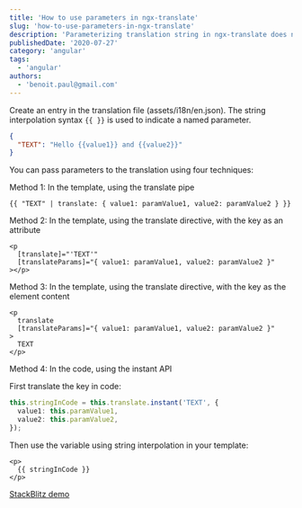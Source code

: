 ```yaml
---
title: 'How to use parameters in ngx-translate'
slug: 'how-to-use-parameters-in-ngx-translate'
description: 'Parameterizing translation string in ngx-translate does not have to be difficult.  Learn how to do it in four different ways!'
publishedDate: '2020-07-27'
category: 'angular'
tags:
  - 'angular'
authors:
  - 'benoit.paul@gmail.com'
---
```


Create an entry in the translation file (assets/i18n/en.json). The string interpolation syntax `{{ }}` is used to indicate a named parameter.

```json
{
  "TEXT": "Hello {{value1}} and {{value2}}"
}
```

You can pass parameters to the translation using four techniques:

Method 1: In the template, using the translate pipe

```markup
{{ "TEXT" | translate: { value1: paramValue1, value2: paramValue2 } }}
```

Method 2: In the template, using the translate directive, with the key as an attribute

```markup
<p
  [translate]="'TEXT'"
  [translateParams]="{ value1: paramValue1, value2: paramValue2 }"
></p>
```

Method 3: In the template, using the translate directive, with the key as the element content

```markup
<p
  translate
  [translateParams]="{ value1: paramValue1, value2: paramValue2 }"
>
  TEXT
</p>
```

Method 4: In the code, using the instant API

First translate the key in code:

```typescript
this.stringInCode = this.translate.instant('TEXT', {
  value1: this.paramValue1,
  value2: this.paramValue2,
});
```

Then use the variable using string interpolation in your template:

```markup
<p>
  {{ stringInCode }}
</p>
```

[StackBlitz demo](https://stackblitz.com/github/vitamindev/ngx-translate-parameters)
